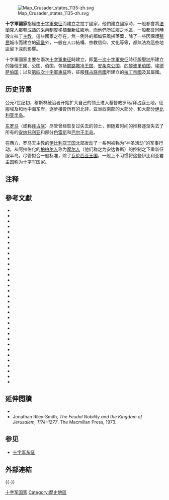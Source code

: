 {{unreferenced|time=2014-08-14T04:49:48+00:00}}

[[File:Map_Crusader_states_1135-zh.svg|thumb]]

'''十字軍國家'''指經由[[十字軍東征|十字軍東征]]而建立之拉丁國家{{NoteTag|[[拉丁|拉丁]]所指非他們都是[[拉丁姆|拉丁姆]]地區人，而是相對於[[希臘人|希臘人]]及[[阿拉伯人|阿拉伯人]]，那些來自[[羅馬公教|羅馬公教]]世界的人，如[[法蘭克人|法蘭克人]]、[[威尼斯人|威尼斯人]]、[[熱那亞人|熱那亞人]]。}}，他們建立國家時，一般都會將[[法蘭克人|法蘭克人]]那套成熟的[[采邑|采邑]]制度移植至新征服地，而他們所征服之地區，一般都會同時設立拉丁[[主教|主教]]，這些國家之存在，無一例外的都如狂風掃落葉，除了一些因保護[[殖民|殖民]]城市而建立的[[碉堡|碉堡]]外，一般在人口結構、宗教信仰、文化等等，都無法為這些地區留下深刻影響。

十字軍國家主要在兩次[[十字軍東征|十字軍東征]]時建立，即[[第一次十字軍東征|第一次十字軍東征]]時征服[[聖地|聖地]]所建立的幾個王國、公国、伯国，包括[[耶路撒冷王国|耶路撒冷王国]]、[[安条克公国|安条克公国]]、[[的黎波里伯国|的黎波里伯国]]、[[埃德萨伯国|埃德萨伯国]]；以及[[第四次十字軍東征|第四次十字軍東征]]時，征服[[拜占庭帝國|拜占庭帝國]]所建立的[[拉丁帝國|拉丁帝國]]及其屬國。

== 历史背景 ==
公元7世纪初，穆斯林统治者开始扩大自己的领土进入基督教罗马/拜占庭土地，征服埃及和地中海东岸，逐步接管所有的北非，亚洲西南部的大部分，和大部分[[伊比利亚半岛|伊比利亚半岛]]。

[[东罗马|东罗马]]（或称[[拜占庭|拜占庭]]）尽管曾经恢复过失去的领土，但随着时间的推移逐渐失去了所有的[[安纳托利亚|安纳托利亚]]和部分[[色雷斯|色雷斯]]和[[巴尔干半岛|巴尔干半岛]]。

在西方，罗马天主教的[[伊比利亚王国|伊比利亚王国]]北部发动了一系列被称为“神圣活动”的军事行动，从阿拉伯化的[[柏柏尔人|柏柏尔人]]称为[[摩尔人|摩尔人]]（他们称之为安达鲁斯）的控制之下重新征服半岛。尽管拟合一般标准，除了[[瓦伦西亚王国|瓦伦西亚王国]]，一般上不习惯将这些伊比利亚君主国称为十字军国家。

== 注释 ==
{{NoteFoot}}

== 參考文獻 ==
{{refbegin|2}}
* {{cite book|last=Asbridge|first=Thomas|author-link=Thomas Asbridge|title=The Crusades: The War for the Holy Land|year=2012 |publisher=Simon & Schuster|isbn=978-1-84983-688-3}}
* {{cite book|last=Barber|first=Malcolm|author-link=Malcolm Barber|year=2012|title=The Crusader States|url=https://www.jstor.org/stable/j.ctt32bvs5?Search=yes&resultItemClick=true&searchText=au%3A&searchText=%22malcolm+barber%22&searchUri=%2Faction%2FdoBasicSearch%3FQuery%3Dau%253A%2522malcolm%2Bbarber%2522%2B%26amp%3Bacc%3Don%26amp%3Bwc%3Don%26amp%3Bfc%3Doff%26amp%3Bgroup%3Dnone&ab_segments=0%2Fbasic_SYC-5187%2Fcontrol&refreqid=search%3A42f6a407e909aff4bb53563ffac11a45|publisher=[[耶魯大學出版社|Yale University Press]]|isbn=978-0-300-11312-9|access-date=2021-03-01|archive-date=2021-01-11|archive-url=https://web.archive.org/web/20210111022917/https://www.jstor.org/stable/j.ctt32bvs5?Search=yes&resultItemClick=true&searchText=au%3A&searchText=%22malcolm+barber%22&searchUri=%2Faction%2FdoBasicSearch%3FQuery%3Dau%253A%2522malcolm%2Bbarber%2522%2B%26amp%3Bacc%3Don%26amp%3Bwc%3Don%26amp%3Bfc%3Doff%26amp%3Bgroup%3Dnone&ab_segments=0%2Fbasic_SYC-5187%2Fcontrol&refreqid=search%3A42f6a407e909aff4bb53563ffac11a45}}
* {{cite book|last=Boas|first=Adrian J.|year=1999|title=Crusader Archaeology: The Material Culture of the Latin East|publisher=[[劳特里奇|Routledge]]|isbn=0-415-17361-2|url=https://books.google.com/books?id=a4ROJ_y85qwC|access-date=2021-03-01|archive-date=2021-05-08|archive-url=https://web.archive.org/web/20210508093920/https://books.google.com/books?id=a4ROJ_y85qwC}}
* {{cite journal|last=Buck|first= Andrew D|title=Settlement, Identity, and Memory in the Latin East: An Examination of the Term ‘Crusader States’|journal=The English Historical Review|volume=135|issue=573|date=2020|pages=271–302 |url=https://doi.org/10.1093/ehr/ceaa008}}
* {{cite book|last=Burgtorf |first=Jochen |chapter=Antioch, Principality of|pages=72–79|editor-last=Murray|editor-first=Alan V.|volume=I:A-C|title=The Crusades: An Encyclopedia|year=2006|publisher=ABC-CLIO|isbn=1-57607-862-0}}
* {{cite book |last=Burgtorf |first=Jochen |editor-last=Boas |editor-first=Adrian J. |title=The Crusader World |publisher=University of Wisconsin Press |year=2016 |pages=196–211 |chapter=The Antiochene war of succession |isbn=978-0-415-82494-1 }}
* {{cite book|last=Cobb|first=Paul M.|author-link=Paul M. Cobb|title=The Race for Paradise: An Islamic History of the Crusades|orig-year=2014|year=2016|publisher=[[牛津大學出版社|Oxford University Press]]|isbn=978-0-19-878799-0}}
* {{cite book|title=Europe: A History |title-link=Europe: A History |last=Davies|first=Norman|author-link=Norman Davies|year=1997|publisher=[[兰登书屋|Pimlico]]|isbn=978-0-7126-6633-6}}
* {{cite journal|last=Edbury|first=P. W.|title=Feudal Obligations in the Latin East|journal=Byzantion|volume=47|issue=|date=1977|pages=328–356|url=https://www.jstor.org/stable/44170515|jstor=44170515|access-date=2021-03-01|archive-date=2021-05-02|archive-url=https://web.archive.org/web/20210502181012/https://www.jstor.org/stable/44170515}}
* {{cite book|title=Frankish Rural Settlement in the Latin Kingdom of Jerusalem|last=Ellenblum|first=Ronnie|author-link=Ronnie Ellenblum|year=1998|publisher=[[劍橋大學出版社|Cambridge University Press]]|isbn=978-0-5215-2187-1|url=https://books.google.com/books?id=riHMZiH_Te4C|access-date=2021-03-01|archive-date=2021-03-20|archive-url=https://web.archive.org/web/20210320030616/https://books.google.com/books?id=riHMZiH_Te4C}}
* {{cite book|last=Findley|first=Carter Vaughn|author-link=Carter V. Findley|year=2005|title=The Turks in World History|publisher=[[牛津大學出版社|Oxford University Press]] |isbn=978-0-19-516770-2}}
* {{cite journal|last=France|first=John|title=The Crisis of the First Crusade: from the Defeat of Kerbogah to the Departure from Arqa|journal=Byzantion|volume=40|issue=2|date=1970|pages=276–308|url=https://www.jstor.org/stable/44171204|jstor=44171204|access-date=2021-03-01|archive-date=2021-05-01|archive-url=https://web.archive.org/web/20210501064933/https://www.jstor.org/stable/44171204}}
* {{cite book|last=Hillenbrand|first=Carole|author-link=Carole Hillenbrand|year=1999|title=The Crusades: Islamic Perspectives|publisher=[[Edinburgh_University_Press|Edinburgh University Press]]|isbn=978-0-7486-0630-6|url=https://books.google.com/books?id=uNkWAQAAIAAJ|access-date=2021-03-01|archive-date=2021-05-08|archive-url=https://web.archive.org/web/20210508154451/https://books.google.com/books?id=uNkWAQAAIAAJ}}
* {{cite book|last=Holt|first=Peter Malcolm|author-link=Peter Holt (historian)|title=The Age Of The Crusades-The Near East from the eleventh century to 1517|url=https://books.google.com/books?id=jSesAgAAQBAJ&q=The+Age+Of+The+Crusades-The+Near+East+from+the+eleventh+century+to+1517|year=1986|publisher=Pearson Longman|isbn=978-0-58249-302-5|access-date=2021-03-01|archive-date=2022-04-10|archive-url=https://web.archive.org/web/20220410095924/https://books.google.com/books?id=jSesAgAAQBAJ&q=The+Age+Of+The+Crusades-The+Near+East+from+the+eleventh+century+to+1517}}
* {{cite book|last=Housley|first=Norman|author-link=Norman Housley|title=Contesting the Crusades|url=https://archive.org/details/contestingcrusad0000hous|publisher=[[Blackwell_Publishing|Blackwell Publishing]]|year=2006|isbn=978-1-4051-1189-8}}
* {{cite book|last=Jaspert|first=Nikolas|translator=Phyllis G. Jestice|title=The Crusades|orig-year=2003|year=2006|publisher=[[劳特里奇|Routledge]]|isbn=978-0-415-35968-9}}
* {{cite book|last=Jotischky|first=Andrew|title=Crusading and the Crusader States|publisher=[[Taylor_&_Francis|Taylor & Francis]]|year=2004|isbn=978-0-582-41851-6|url=https://books.google.com/books?id=rTUlDwAAQBAJ}}
* {{cite book|last=Köhler|first=Michael A.|translator=Peter M. Holt|title=Alliances and Treaties between Frankish and Muslim Rulers in the Middle East: Cross-Cultural Diplomacy in the Period of the Crusades|year=2013|publisher=[[BRILL|BRILL]]|isbn=978-90-04-24857-1}}
* {{cite book|last=Lilie|first=Ralph-Johannes|author-link=Ralph-Johannes Lilie|orig-year=1993|year=2004|title=Byzantium and the Crusader States 1096-1204|publisher=Oxford University Press|isbn=0-19-820407-8}}
* {{cite book|last=MacEvitt|first=Christopher|title=The Crusades and the Christian World of the East: Rough Tolerance|publisher=[[University_of_Pennsylvania_Press|University of Pennsylvania Press]]|year=2008|isbn=978-0-8122-2083-4|url=https://books.google.com/books?id=Dh6RNqI0uikC|access-date=2021-03-01|archive-date=2021-05-04|archive-url=https://web.archive.org/web/20210504084455/https://books.google.com/books?id=Dh6RNqI0uikC}}
* {{Cite journal|title=LATINS, MUSLIMS AND GREEKS IN THE LATIN KLNGDOM OF JERUSALEM|url=http://doi.wiley.com/10.1111/j.1468-229X.1978.tb02360.x|last=Mayer|first=Hans Eberhard|date=1978-06-XX|journal=History|issue=208|doi=10.1111/j.1468-229X.1978.tb02360.x|volume=63|pages=175–192|language=en|issn=0018-2648|jstor=24411092}}
* {{cite book|last=Morton|first=Nicholas|title=The Crusader States & their Neighbours: A Military History, 1099–1187|year=2020|publisher=[[牛津大學出版社|Oxford University Press]]|isbn=978-0-19-882454-1}}
* {{cite book|last1=Murray|first2=Helen|last2=Nicholson|first1=Alan V|chapter=Jerusalem, (Latin) Kingdom of|pages=662–672|editor-last=Murray|editor-first=Alan V.|volume=II:D-J|title=The Crusades: An Encyclopedia|year=2006|publisher=ABC-CLIO|isbn=1-57607-862-0}}
* {{cite book|last=Murray|first=Alan V|chapter=Outremer|pages=910–912|editor-last=Murray|editor-first=Alan V.|volume=III:K-P|title=The Crusades: An Encyclopedia|year=2006|publisher=ABC-CLIO|isbn=1-57607-862-0}}
* {{cite book|last=Murray|first=Alan V|chapter=Chapter 4: Franks and Indigenous Communities in Palestine and Syria (1099–1187): A Hierarchical Model of Social Interaction in the Principalities of Outremer|pages=291–310|editor-last=Classen|editor-first=Albrecht|title=East Meets West in the Middle Ages and Early Modern Times: Transcultural Experiences in the Premodern World|year=2013|publisher=Walter de Gruyter GmbH|isbn=978-3-11-032878-3}}
* {{cite book|last=Nicholson|first=Helen|title=The Crusades|publisher=[[格林伍德出版集團|Greenwood Publishing Group]]|year=2004|isbn=978-0-313-32685-1|url=https://archive.org/details/crusades00nich}}
* {{cite book|last=Nicholson|first=Helen|chapter=Military Orders|pages=825–830|editor-last=Murray|editor-first=Alan V.|volume=III:K-P|title=The Crusades: An Encyclopedia|year=2006|publisher=ABC-CLIO|isbn=1-57607-862-0}}
* {{cite book|last=Prawer|first=Joshua|author-link=Joshua Prawer|title=The Crusaders' Kingdom|publisher=[[Phoenix_Books|Phoenix Press]]|year=1972|isbn=978-1-84212-224-2|url=https://books.google.com/books?id=AMxmAAAAMAAJ|access-date=2021-03-01|archive-date=2021-05-04|archive-url=https://web.archive.org/web/20210504093535/https://books.google.com/books?id=AMxmAAAAMAAJ}}
* {{Cite journal|title=The Assise Sur La Ligece and the Commune of Acre|url=https://www.cambridge.org/core/product/identifier/S0362152900005316/type/journal_article|last=Riley-Smith|first=Jonathan|date=1971|journal=Traditio|doi=10.1017/S0362152900005316|volume=27|pages=179–204|language=en|issn=0362-1529|jstor=27830920}}
* {{Setton-A History of the Crusades|last=Russell|first=Josiah C.|chapter=The Population of the Crusader States|pages=295–314|volume=5}}
* {{cite book|last=Tyerman|first=Christopher|author-link = Christopher Tyerman|title=God's War: A New History of the Crusades|year=2007|url=https://www.google.co.uk/books/edition/God_s_War/tNDCpBNqXuUC|publisher=[[Penguin_Books_Limited|Penguin]]|isbn=978-0-141-90431-3}}
* {{cite book|last=Tyerman|first=Christopher|author-link=Christopher Tyerman|title=The Debate on the Crusades, 1099–2010|year=2011|url=https://books.google.com/books?id=t_DEyAEACAAJ|publisher=[[Manchester_University_Press|Manchester University Press]]|isbn=978-0-7190-7320-5|access-date=2021-03-01|archive-date=2020-10-07|archive-url=https://web.archive.org/web/20201007175524/https://books.google.com/books?id=t_DEyAEACAAJ}}
* {{cite book|last=Tyerman|first=Christopher|title=The World of the Crusades|url=https://books.google.com/books?id=GIOVDwAAQBAJ|year=2019|publisher=[[耶魯大學出版社|Yale University Press]]|isbn=978-0-300-21739-1|access-date=2021-03-01|archive-date=2020-04-13|archive-url=https://web.archive.org/web/20200413032852/https://books.google.com/books?id=GIOVDwAAQBAJ}}
{{refend}}

==延伸閲讀==
{{refbegin}}
* {{cite book|last=Holt|first=Peter Malcolm|author-link=Peter Holt (historian)|title=The Crusader States and Their Neighbours, 1098-1291|url=https://books.google.com/books?id=A0qLHVGgH7AC&pg=PA8|year=2004|publisher=Pearson Longman|isbn=978-0-582-36931-3|ref=none|access-date=2021-03-01|archive-date=2020-12-08|archive-url=https://web.archive.org/web/20201208054937/https://books.google.com/books?id=A0qLHVGgH7AC&pg=PA8}}
* Jonathan Riley-Smith, ''The Feudal Nobility and the Kingdom of Jerusalem, 1174–1277''. The Macmillan Press, 1973.
{{refend}}

== 参见 ==
* [[十字军东征|十字军东征]]

==外部連結==
{{Commons category|Crusader states}}
{{-}}
{{十字軍國家|state=collapsed}}

{{Authority control}}
[[Category:十字军国家|]]
[[Category:歷史地區|Category:歷史地區]]